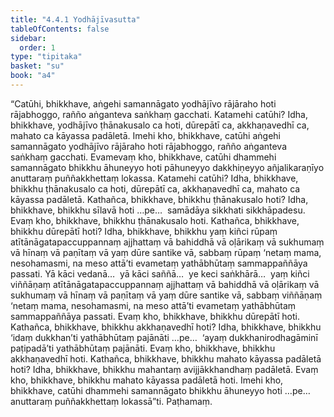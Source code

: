 ```yaml
---
title: "4.4.1 Yodhājīvasutta"
tableOfContents: false
sidebar:
  order: 1
type: "tipitaka"
basket: "su"
book: "a4"
---
```



<DynamicBreadcrumb />

<Division number="181" book="a4">

<Paragraph number="1098" book="a4">
“Catūhi, bhikkhave, aṅgehi samannāgato yodhājīvo rājāraho hoti rājabhoggo, rañño aṅganteva saṅkhaṃ gacchati. Katamehi catūhi? Idha, bhikkhave, yodhājīvo ṭhānakusalo ca hoti, dūrepātī ca, akkhaṇavedhī ca, mahato ca kāyassa padāletā. Imehi kho, bhikkhave, catūhi aṅgehi samannāgato yodhājīvo rājāraho hoti rājabhoggo, rañño aṅganteva saṅkhaṃ gacchati. Evamevaṃ kho, bhikkhave, catūhi dhammehi samannāgato bhikkhu āhuneyyo hoti pāhuneyyo dakkhiṇeyyo añjalikaraṇīyo anuttaraṃ puññakkhettaṃ lokassa. Katamehi catūhi? Idha, bhikkhave, bhikkhu ṭhānakusalo ca hoti, dūrepātī ca, akkhaṇavedhī ca, mahato ca kāyassa padāletā.
</Paragraph>

<Paragraph number="1099" book="a4">
Kathañca, bhikkhave, bhikkhu ṭhānakusalo hoti? Idha, bhikkhave, bhikkhu sīlavā hoti …pe…  samādāya sikkhati sikkhāpadesu. Evaṃ kho, bhikkhave, bhikkhu ṭhānakusalo hoti.
</Paragraph>

<Paragraph number="1100" book="a4">
Kathañca, bhikkhave, bhikkhu dūrepātī hoti? Idha, bhikkhave, bhikkhu yaṃ kiñci rūpaṃ atītānāgatapaccuppannaṃ ajjhattaṃ vā bahiddhā vā oḷārikaṃ vā sukhumaṃ vā hīnaṃ vā paṇītaṃ vā yaṃ dūre santike vā, sabbaṃ rūpaṃ ‘netaṃ mama, nesohamasmi, na meso attā’ti evametaṃ yathābhūtaṃ sammappaññāya passati. Yā kāci vedanā…  yā kāci saññā…  ye keci saṅkhārā…  yaṃ kiñci viññāṇaṃ atītānāgatapaccuppannaṃ ajjhattaṃ vā bahiddhā vā oḷārikaṃ vā sukhumaṃ vā hīnaṃ vā paṇītaṃ vā yaṃ dūre santike vā, sabbaṃ viññāṇaṃ ‘netaṃ mama, nesohamasmi, na meso attā’ti evametaṃ yathābhūtaṃ sammappaññāya passati. Evaṃ kho, bhikkhave, bhikkhu dūrepātī hoti.
</Paragraph>

<Paragraph number="1101" book="a4">
Kathañca, bhikkhave, bhikkhu akkhaṇavedhī hoti? Idha, bhikkhave, bhikkhu ‘idaṃ dukkhan’ti yathābhūtaṃ pajānāti …pe…  ‘ayaṃ dukkhanirodhagāminī paṭipadā’ti yathābhūtaṃ pajānāti. Evaṃ kho, bhikkhave, bhikkhu akkhaṇavedhī hoti.
</Paragraph>

<Paragraph number="1102" book="a4">
Kathañca, bhikkhave, bhikkhu mahato kāyassa padāletā hoti? Idha, bhikkhave, bhikkhu mahantaṃ avijjākkhandhaṃ padāletā. Evaṃ kho, bhikkhave, bhikkhu mahato kāyassa padāletā hoti. Imehi kho, bhikkhave, catūhi dhammehi samannāgato bhikkhu āhuneyyo hoti …pe…  anuttaraṃ puññakkhettaṃ lokassā”ti.

</Paragraph>
</Division>

<Paragraph number="1103" type="center" book="a4">
Paṭhamaṃ.
</Paragraph>